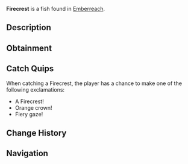 {{FishInfobox
|image          = Firecrest.png
|rarity         = Common
|sea            = Second Sea
|location       = [[Emberreach]]
|sublocation    = 
|sources        = Fishing Rod
|radar_location = 
|prog_speed     = +7
|xp             = 23
|weather        = Rain
|time           = Night
|season         = Summer
|bait           = Ember Berries
|base_weight    = 360
|base_value     = 47
|weight_range   = 216
|base_chance    = 102
|base_resil     = 62
}}
'''Firecrest''' is a {{Rarity|Common}} fish found in [[Emberreach]].

== Description ==
{{Description|A bold fish, its fins sharp and crowned with a fiery gleam.|Bestiary Entry}}

== Obtainment ==
{{Description|It crests where the warm rains fuel the dark.|Bestiary Hint}}
{{Fish Availability|
Emberreach/Freshwater Pond
|top_rods      = 
Firefly Rod\538222.98\666055.47;
Brick Built Rod\443116.9\425490.93;
Free Spirit Rod\420210.38\402264.46;
Buddy Bond Rod\417144.74\368458.63;
Azure Of Lagoon\363688.77\378576.93;
Verdant Shear Rod\338349.8\405700.98;
Trident Rod\352601.32\312018.31;
Blazebringer Rod\316493.04\347559.27;
No-Life Rod\288238.9\262923.73;
Ethereal Prism Rod\273989.22\276276.12;
Seraphic Rod\272886.88\241478.68;
Rod Of The Forgotten Fang\261525.68\232064.9;
Challenger's Rod\260941.29\237309.53;
Depthseeker Rod\259306.24\244249.18;
Rod Of The Exalted One\257902.03\226720.96;
Avalanche Rod\256527.37\241986.08;
Rod Of The Depths\255944.44\230634.5;
Volcanic Rod\254636.81\234780.17;
Zeus Rod\253572.68\233799.03;
Steady Rod\209526.5\238489.16
|recommended   = Free Spirit Rod
}}

== Catch Quips ==
When catching a Firecrest, the player has a chance to make one of the following exclamations:
* A Firecrest!
* Orange crown!
* Fiery gaze!

== Change History ==
{{Change History|{{subst:Current Version}}}}

== Navigation ==
{{Fish Navbox|Emberreach}}